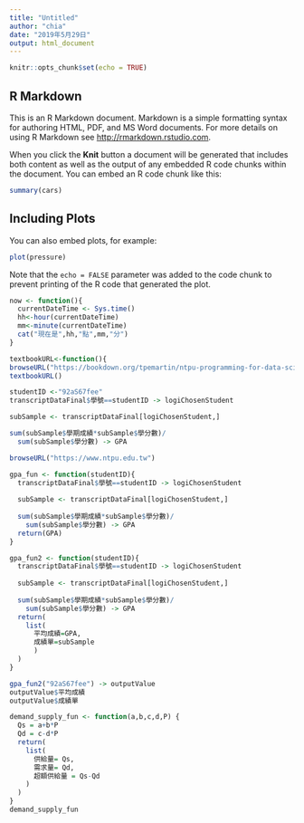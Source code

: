 ```yaml
---
title: "Untitled"
author: "chia"
date: "2019年5月29日"
output: html_document
---
```


```r
knitr::opts_chunk$set(echo = TRUE)
```

## R Markdown

This is an R Markdown document. Markdown is a simple formatting syntax for authoring HTML, PDF, and MS Word documents. For more details on using R Markdown see <http://rmarkdown.rstudio.com>.

When you click the **Knit** button a document will be generated that includes both content as well as the output of any embedded R code chunks within the document. You can embed an R code chunk like this:

```r
summary(cars)
```

## Including Plots

You can also embed plots, for example:

```r
plot(pressure)
```

Note that the `echo = FALSE` parameter was added to the code chunk to prevent printing of the R code that generated the plot.
```R
now <- function(){
  currentDateTime <- Sys.time()
  hh<-hour(currentDateTime)
  mm<-minute(currentDateTime)
  cat("現在是",hh,"點",mm,"分")
}
```

```R
textbookURL<-function(){
browseURL("https://bookdown.org/tpemartin/ntpu-programming-for-data-science/function-and-conditional-execution.html#section-8.1")}
textbookURL()
```

```R
studentID <-"92aS67fee" 
transcriptDataFinal$學號==studentID -> logiChosenStudent

subSample <- transcriptDataFinal[logiChosenStudent,]

sum(subSample$學期成績*subSample$學分數)/
  sum(subSample$學分數) -> GPA
```

```R
browseURL("https://www.ntpu.edu.tw")
```

```R
gpa_fun <- function(studentID){
  transcriptDataFinal$學號==studentID -> logiChosenStudent
  
  subSample <- transcriptDataFinal[logiChosenStudent,]
  
  sum(subSample$學期成績*subSample$學分數)/
    sum(subSample$學分數) -> GPA
  return(GPA)
}
```

```R
gpa_fun2 <- function(studentID){
  transcriptDataFinal$學號==studentID -> logiChosenStudent
  
  subSample <- transcriptDataFinal[logiChosenStudent,]
  
  sum(subSample$學期成績*subSample$學分數)/
    sum(subSample$學分數) -> GPA
  return(
    list(
      平均成績=GPA,
      成績單=subSample
      )
  )
}
```

```R
gpa_fun2("92aS67fee") -> outputValue
outputValue$平均成績
outputValue$成績單
```

```R
demand_supply_fun <- function(a,b,c,d,P) {
  Qs = a+b*P
  Qd = c-d*P
  return(
    list(
      供給量= Qs,
      需求量= Qd,
      超額供給量 = Qs-Qd
    )
  )
}
demand_supply_fun
```




